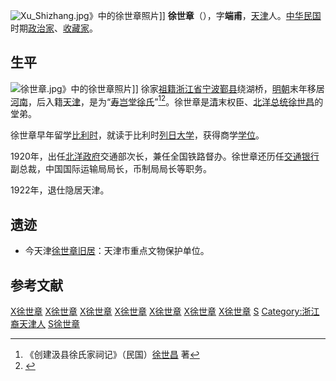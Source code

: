 [[File:Xu_Shizhang.jpg|thumb]]》中的徐世章照片]]
'''徐世章'''（{{bd|1889年||1954年|}}），字'''端甫'''，[[天津|天津]]人。[[中华民国|中华民国]]时期[[政治家|政治家]]、[[收藏家|收藏家]]。

==生平==
[[File:徐世章.jpg|thumb]]》中的徐世章照片]]
徐家[[祖籍|祖籍]][[浙江省|浙江省]][[宁波|宁波]][[鄞县|鄞县]]绕湖桥，[[明朝|明朝]]末年移居[[河南|河南]]，后入籍[[天津|天津]]，是为“[[寿岂堂徐氏|寿岂堂徐氏]]”<ref>《创建汲县徐氏家祠记》（民国）[[徐世昌|徐世昌]] 著</ref><ref name="寿岂堂徐氏">{{cite web |url=http://tianjin.enorth.com.cn/system/2004/05/09/000779822.shtml |title=名家十日谈：寿岂堂徐氏 |publisher=[[北方网|北方网]] |date=2004-05-09 |accessdate=2012年1月9日 |archive-date=2005-11-20 |archive-url=https://web.archive.org/web/20051120120554/http://tianjin.enorth.com.cn/system/2004/05/09/000779822.shtml }}</ref>。徐世章是[[清朝|清]]末权臣、[[北洋政府|北洋]][[中华民国总统|总统]][[徐世昌|徐世昌]]的堂弟。

徐世章早年留学[[比利时|比利时]]，就读于比利时[[列日大学|列日大学]]，获得商学[[学位|学位]]。

1920年，出任[[北洋政府|北洋政府]]交通部次长，兼任全国铁路督办。徐世章还历任[[交通银行|交通银行]]副总裁，中国国际运输局局长，币制局局长等职务。

1922年，退仕隐居天津。

==遗迹==
* 今天津[[徐世章旧居|徐世章旧居]]：天津市重点文物保护单位。

==参考文献==
{{reflist}}

[[Category:天津人|X徐世章]]
[[Category:鄞县人|X徐世章]]
[[Category:宁波商帮|X徐世章]]
[[Category:宁波裔天津人|X徐世章]]
[[Category:1889年出生|X徐世章]]
[[Category:1954年逝世|X徐世章]]
[[Category:中華民國大陸時期政治人物|X徐世章]]
[[Category:壽豈堂徐氏|S]]
[[Category:浙江裔天津人|Category:浙江裔天津人]]
[[Category:徐姓|S徐世章]]